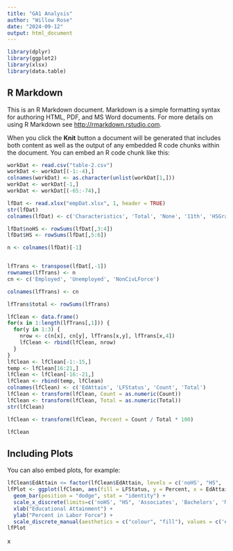 ```yaml
---
title: "GA1 Analysis"
author: "Willow Rose"
date: "2024-09-12"
output: html_document
---
```


```r

library(dplyr)
library(ggplot2)
library(xlsx)
library(data.table)
```

## R Markdown

This is an R Markdown document. Markdown is a simple formatting syntax for authoring HTML, PDF, and MS Word documents. For more details on using R Markdown see <http://rmarkdown.rstudio.com>.

When you click the **Knit** button a document will be generated that includes both content as well as the output of any embedded R code chunks within the document. You can embed an R code chunk like this:

```r

workDat <- read.csv("table-2.csv")
workDat <- workDat[(-1:-4),]
colnames(workDat) <- as.character(unlist(workDat[1,]))
workDat <- workDat[-1,]
workDat <- workDat[(-65:-74),]

lfDat <- read.xlsx("empDat.xlsx", 1, header = TRUE)
str(lfDat)
colnames(lfDat) <- c('Characteristics', 'Total', 'None', '11th', 'HSGrad', 'SomeCollege', 'Associates', 'Bachelors', 'Masters', 'Professional', 'Doctoral')

lfDat$noHS <- rowSums(lfDat[,3:4])
lfDat$HS <- rowSums(lfDat[,5:6])

n <- colnames(lfDat)[-1]


lfTrans <- transpose(lfDat[,-1])
rownames(lfTrans) <- n
cn <- c('Employed', 'Unemployed', 'NonCivLForce')

colnames(lfTrans) <- cn

lfTrans$total <- rowSums(lfTrans)

lfClean <- data.frame()
for(x in 1:length(lfTrans[,1])) {
  for(y in 1:3) {
    nrow <- c(n[x], cn[y], lfTrans[x,y], lfTrans[x,4])
    lfClean <- rbind(lfClean, nrow)
  }
}
lfClean <- lfClean[-1:-15,]
temp <- lfClean[16:21,]
lfClean <- lfClean[-16:-21,]
lfClean <- rbind(temp, lfClean)
colnames(lfClean) <- c('EdAttain', 'LFStatus', 'Count', 'Total')
lfClean <- transform(lfClean, Count = as.numeric(Count))
lfClean <- transform(lfClean, Total = as.numeric(Total))
str(lfClean)

lfClean <- transform(lfClean, Percent = Count / Total * 100)

lfClean
```

## Including Plots

You can also embed plots, for example:

```r
lfClean$EdAttain <= factor(lfClean$EdAttain, levels = c('noHS', "HS", 'Associates', 'Bachelors', 'Masters', 'Professional', 'Doctoral'), ordered = TRUE)
lfPlot <- ggplot(lfClean, aes(fill = LFStatus, y = Percent, x = EdAttain)) +
  geom_bar(position = "dodge", stat = "identity") +
  scale_x_discrete(limits=c('noHS', "HS", 'Associates', 'Bachelors', 'Masters', 'Professional', 'Doctoral')) +
  xlab("Educational Attainment") + 
  ylab("Percent in Labor Force") +
  scale_discrete_manual(aesthetics = c("colour", "fill"), values = c('#5ba300', '#e6308a', '#0073e6' ), labels = c('Employed', 'Not in civilian labor force', 'Unemployed'), name = 'Labor Force Status')
lfPlot

```

x